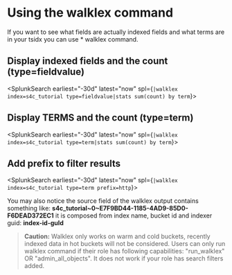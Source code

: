 
# Using the walklex command

If you want to see what fields are actually indexed fields and what terms are in your tsidx you can use * <Link to="https://docs.splunk.com/Documentation/Splunk/9.1.1/SearchReference/Walklex" openInNewContext>walklex</Link>
command. 

## Display indexed fields and the count (type=fieldvalue)
<SplunkSearch earliest="-30d" latest="now" spl={`|walklex index=s4c_tutorial type=fieldvalue|stats sum(count) by term`}>
</SplunkSearch>

## Display TERMS and the count (type=term)
<SplunkSearch earliest="-30d" latest="now" spl={`|walklex index=s4c_tutorial type=term|stats sum(count) by term`}>
</SplunkSearch>

## Add prefix to filter results
<SplunkSearch earliest="-30d" latest="now" spl={`|walklex index=s4c_tutorial type=term prefix=http`}>
</SplunkSearch>

 You may also notice the source field of the walklex output contains something like: **s4c_tutorial~0~E7F9BD44-1185-4AD9-85D0-F6DEAD372EC1**
 it is composed from index name, bucket id and indexer guid: **index-id-guId**

> **Caution:** Walklex only works on warm and cold buckets, recently indexed data in hot buckets will not be considered. 
> Users can only run walklex command if their role has following capabilities: "run_walklex" OR "admin_all_objects". It does not work if your role has search filters added.
